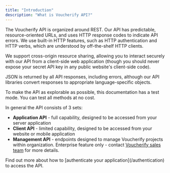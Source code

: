 ```yaml
---
title: "Introduction"
description: "What is Voucherify API?"
---
```


The Voucherify API is organized around REST. Our API has predictable, resource-oriented URLs, and uses HTTP response codes to indicate API errors. We use built-in HTTP features, such as HTTP authentication and HTTP verbs, which are understood by off-the-shelf HTTP clients.

We support cross-origin resource sharing, allowing you to interact securely with our API from a client-side web application (though you should never expose your secret API key in any public website's client-side code).

JSON is returned by all API responses, including errors, although our API libraries convert responses to appropriate language-specific objects.

To make the API as explorable as possible, this documentation has a test mode. You can test all methods at no cost.

In general the API consists of 3 sets:

* **Application API** - full capability, designed to be accessed from your server application
* **Client API** - limited capability, designed to be accessed from your website or mobile application
* **Management API** - endpoints designed to manage Voucherify projects within organization. Enterprise feature only - contact [Voucherify sales team](https://www.voucherify.io/contact-sales "Contact Voucherify Sales") for more details.

<Note>
  Find out more about how to [authenticate your application](/authentication) to access the API.
</Note>
